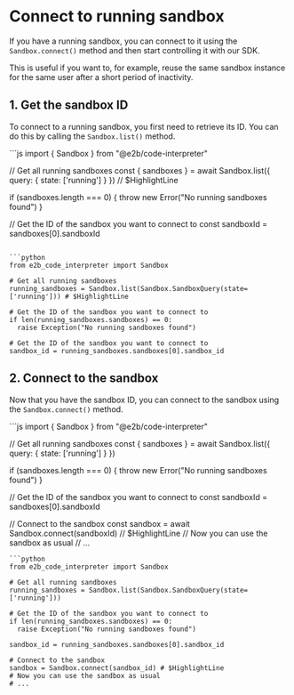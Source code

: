# Connect to running sandbox

If you have a running sandbox, you can connect to it using the `Sandbox.connect()` method and then start controlling it with our SDK.

This is useful if you want to, for example, reuse the same sandbox instance for the same user after a short period of inactivity.

## 1. Get the sandbox ID
To connect to a running sandbox, you first need to retrieve its ID. You can do this by calling the `Sandbox.list()` method.

<CodeGroup>
```js
import { Sandbox } from "@e2b/code-interpreter"

// Get all running sandboxes
const { sandboxes } = await Sandbox.list({ query: { state: ['running'] } }) // $HighlightLine

if (sandboxes.length === 0) {
  throw new Error("No running sandboxes found")
}

// Get the ID of the sandbox you want to connect to
const sandboxId = sandboxes[0].sandboxId
```

```python
from e2b_code_interpreter import Sandbox

# Get all running sandboxes
running_sandboxes = Sandbox.list(Sandbox.SandboxQuery(state=['running'])) # $HighlightLine

# Get the ID of the sandbox you want to connect to
if len(running_sandboxes.sandboxes) == 0:
  raise Exception("No running sandboxes found")

# Get the ID of the sandbox you want to connect to
sandbox_id = running_sandboxes.sandboxes[0].sandbox_id
```
</CodeGroup>

## 2. Connect to the sandbox

Now that you have the sandbox ID, you can connect to the sandbox using the `Sandbox.connect()` method.

<CodeGroup>
```js
import { Sandbox } from "@e2b/code-interpreter"

// Get all running sandboxes
const { sandboxes } = await Sandbox.list({ query: { state: ['running'] } })

if (sandboxes.length === 0) {
  throw new Error("No running sandboxes found")
}

// Get the ID of the sandbox you want to connect to
const sandboxId = sandboxes[0].sandboxId

// Connect to the sandbox
const sandbox = await Sandbox.connect(sandboxId) // $HighlightLine
// Now you can use the sandbox as usual
// ...

```
```python
from e2b_code_interpreter import Sandbox

# Get all running sandboxes
running_sandboxes = Sandbox.list(Sandbox.SandboxQuery(state=['running']))

# Get the ID of the sandbox you want to connect to
if len(running_sandboxes.sandboxes) == 0:
  raise Exception("No running sandboxes found")

sandbox_id = running_sandboxes.sandboxes[0].sandbox_id

# Connect to the sandbox
sandbox = Sandbox.connect(sandbox_id) # $HighlightLine
# Now you can use the sandbox as usual
# ...

```
</CodeGroup>

